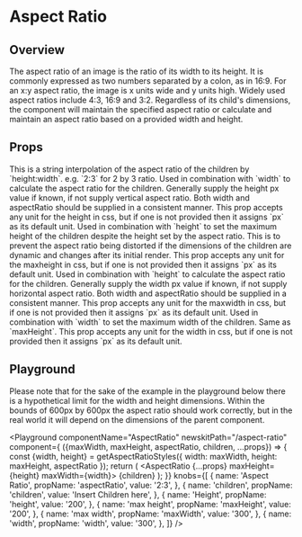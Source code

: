 

# Aspect Ratio

## Overview

The aspect ratio of an image is the ratio of its width to its height. It is commonly expressed as two numbers separated by a colon, as in 16:9. For an x:y aspect ratio, the image is x units wide and y units high. Widely used aspect ratios include 4:3, 16:9 and 3:2.
Regardless of its child's dimensions, the component will maintain the specified aspect ratio or calculate and maintain an aspect ratio based on a provided width and height.

## Props

<LegacyBlock marginTop="sizing040">
<Prop name="aspectRatio" type="string">
    This is a string interpolation of the aspect ratio of the children by `height:width`. e.g. `2:3` for 2 by 3 ratio.
  </Prop>
  <Prop name="height" type="string" default="auto">
    Used in combination with `width` to calculate the aspect ratio for the
    children. Generally supply the height px value if known, if not supply vertical
    aspect ratio. Both width and aspectRatio should be supplied in a
    consistent manner.
    This prop accepts any unit for the height in css, but if one is not provided then it assigns `px` as its default unit.
  </Prop>
  <Prop name="maxHeight" type="string">
    Used in combination with `height` to set the maximum height of the children despite the height set by the aspect ratio.
    This is to prevent the aspect ratio being distorted if the dimensions of the children are dynamic and changes after its initial render.
    This prop accepts any unit for the maxheight in css, but if one is not provided then it assigns `px` as its default unit.
  </Prop>
  <Prop name="width" type="string" default="100%">
    Used in combination with `height` to calculate the aspect ratio for
    the children. Generally supply the width px value if known, if not supply
    horizontal aspect ratio. Both width and aspectRatio should be supplied
    in a consistent manner.
    This prop accepts any unit for the maxwidth in css, but if one is not provided then it assigns `px` as its default unit.
  </Prop>
  <Prop name="maxWidth" type="string">
    Used in combination with `width` to set the maximum width of the children. Same as `maxHeight`.
    This prop accepts any unit for the width in css, but if one is not provided then it assigns `px` as its default unit.
  </Prop>
</LegacyBlock>

## Playground

Please note that for the sake of the example in the playground below there is a hypothetical limit for the width and height dimensions.
Within the bounds of 600px by 600px the aspect ratio should work correctly, but in the real world it will depend on the dimensions of the parent component.

<Playground
  componentName="AspectRatio"
  newskitPath="/aspect-ratio"
  component={
    ({maxWidth, maxHeight, aspectRatio, children, ...props}) => {
      const {width, height} = getAspectRatioStyles({
        width: maxWidth, 
        height: maxHeight, 
        aspectRatio
      });
      return (
        <LegacyBlock width="600px" height="600px">
          <LegacyBlock maxWidth={width} maxHeight={height} margin="auto">
            <AspectRatio {...props} maxHeight={height} maxWidth={width}>
              <LegacyBlock width="98%" height="98%" border="dashed red">
                {children}
              </LegacyBlock>
            </AspectRatio>
          </LegacyBlock>
        </LegacyBlock>
      );
  }}
  knobs={[
    {
      name: 'Aspect Ratio',
      propName: 'aspectRatio',
      value: '2:3',
    },
    {
      name: 'children',
      propName: 'children',
      value: 'Insert Children here',
    },
    {
      name: 'Height',
      propName: 'height',
      value: '200',
    },
    {
      name: 'max height',
      propName: 'maxHeight',
      value: '200',
    },
    {
      name: 'max width',
      propName: 'maxWidth',
      value: '300',
    },
    {
      name: 'width',
      propName: 'width',
      value: '300',
    },
  ]}
/>
